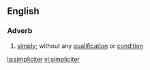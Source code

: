== English ==

===Adverb===
{{en-adv|-}}

#{{law}} {{philosophy}} [[simply]]; without any [[qualification]] or [[condition]]

[[la:simpliciter]]
[[vi:simpliciter]]